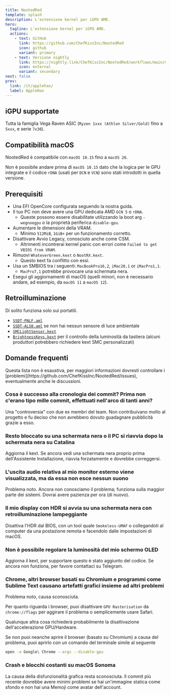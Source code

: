 ```yaml
---
title: NootedRed
template: splash
description: L'estensione kernel per iGPU AMD.
hero:
  tagline: L'estensione kernel per iGPU AMD.
  actions:
    - text: GitHub
      link: https://github.com/ChefKissInc/NootedRed
      icon: github
      variant: primary
    - text: Versione nightly
      link: https://nightly.link/ChefKissInc/NootedRed/workflows/main/master/Artifacts.zip
      icon: external
      variant: secondary
next: false
prev:
  link: /it/applehax/
  label: AppleHax
---
```



## iGPU supportate

Tutta la famiglia Vega Raven ASIC (`Ryzen 1xxx (Athlon Silver/Gold)` fino a `5xxx`, e serie `7x30`).

## Compatibilità macOS

NootedRed è compatibile con `macOS 10.15` fino a `macOS 26`.

Non è possibile andare prima di `macOS 10.15` dato che la logica per le GPU integrate e il codice `rDNA` (usati per `DCN` e `VCN`) sono stati introdotti in quella versione.

## Prerequisiti

- Una EFI OpenCore configurata seguendo la nostra guida.
- Il tuo PC non deve avere una GPU dedicata AMD `GCN 5` o `rDNA`.
  - Queste possono essere disabilitate utilizzando la boot arg `-wegnoegpu` o la proprietà periferica `disable-gpu`.
- Aumentare le dimensioni della VRAM.
  - Minimo `512MiB`, `1GiB+` per un funzionamento corretto.
- Disattivare Avvio Legacy, conosciuto anche come CSM.
  - Altrimenti incontrerai kernel panic con errori come `Failed to get VBIOS from VRAM`.
- Rimuovi `WhateverGreen.kext` o `NootRX.kext`.
  - Questo kext fa conflitto con essi.
- Usa un SMBIOS tra i seguenti: `MacBookPro16,2`, `iMac20,1` or `iMacPro1,1`.
  - `MacPro7,1` potrebbe provocare una schermata nera.
- Esegui gli aggiornamenti di macOS (quelli minori, non è necessario andare, ad esempio, da `macOS 11` a `macOS 12`).

## Retroilluminazione

Di solito funziona solo sui portatili.

- [`SSDT-PNLF.aml`](/Extras/SSDTs/SSDT-PNLF.aml)
- [`SSDT-ALS0.aml`](/Extras/SSDTs/SSDT-ALS0.aml) se non hai nessun sensore di luce ambientale
- [`SMCLightSensor.kext`](https://github.com/Acidanthera/VirtualSMC)
- [`BrightnessKeys.kext`](https://github.com/Acidanthera/BrightnessKeys) per il controllo della luminosità da tastiera (alcuni produttori potrebbero richiedere kext SMC personalizzati)

## Domande frequenti

<Aside type="danger">
Questa lista non è esaustiva, per maggiori informazioni dovresti controllare i [problemi](https://github.com/ChefKissInc/NootedRed/issues), eventualmente anche le discussioni.
</Aside>

### Cosa è successo alla cronologia dei commit? Prima non c'erano tipo mille commit, effettuati nell'arco di tanti anni?

Una "controversia" con due ex membri del team. Non contribuivano molto al progetto e fu deciso che non avrebbero dovuto guadagnare pubblicità grazie a esso.

### Resto bloccato su una schermata nera o il PC si riavvia dopo la schermata nera su Catalina

Aggiorna il kext. Se ancora vedi una schermata nera proprio prima dell'Assistente Installazione, riavvia forzatamente e dovrebbe correggersi.

### L'uscita audio relativa al mio monitor esterno viene visualizzata, ma da essa non esce nessun suono

Problema noto. Ancora non conosciamo il problema; funziona sulla maggior parte dei sistemi. Dovrai avere pazienza per ora (di nuovo).

### Il mio display con HDR si avvia su una schermata nera con retroilluminazione lampeggiante

Disattiva l'HDR dal BIOS, con un tool quale `Smokeless-UMAF` o collegandoti al computer da una postazione remota e facendolo dalle impostazioni di macOS.

### Non è possibile regolare la luminosità del mio schermo OLED

Aggiorna il kext, per supportare questo è stato aggiunto del codice. Se ancora non funziona, per favore contattaci su Telegram.

### Chrome, altri browser basati su Chromium e programmi come Sublime Text causano artefatti grafici insieme ad altri problemi

Problema noto, causa sconosciuta.

Per quanto riguarda i browser, puoi disattivare `GPU Rasterisation` da `chrome://flags` per aggirare il problema o semplicemente usare Safari.

Qualunque altra cosa richiederà probabilmente la disattivazione dell'accelerazione GPU/Hardware.

Se non puoi neanche aprire il browser (basato su Chromium) a causa del problema, puoi aprirlo con un comando del terminale simile al seguente

```sh
open -a Google\ Chrome --args --disable-gpu
```

### Crash e blocchi costanti su macOS Sonoma

La causa della disfunzionalità grafica resta sconosciuta. Il commit più recente dovrebbe avere minimi problemi se hai un'immagine statica come sfondo e non hai una Memoji come avatar dell'account.
